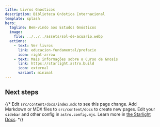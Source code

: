 ```yaml
---
title: Livros Gnósticos
description: Biblioteca Gnóstica Internacional
template: splash
hero:
  tagline: Bem-vindo aos Estudos Gnósticos
  image:
    file: ../../../assets/sol-de-acuario.webp
  actions:
    - text: Ver livros
      link: educacion-fundamental/prefacio
      icon: right-arrow
    - text: Mais informações sobre o Curso de Gnosis
      link: https://starlight.astro.build
      icon: external
      variant: minimal
---
```



## Next steps

{/* <CardGrid stagger>
	<Card title="Update content" icon="pencil">
		Edit `src/content/docs/index.mdx` to see this page change.
	</Card>
	<Card title="Add new content" icon="add-document">
		Add Markdown or MDX files to `src/content/docs` to create new pages.
	</Card>
	<Card title="Configure your site" icon="setting">
		Edit your `sidebar` and other config in `astro.config.mjs`.
	</Card>
	<Card title="Read the docs" icon="open-book">
		Learn more in [the Starlight Docs](https://starlight.astro.build/).
	</Card>
</CardGrid> */}
